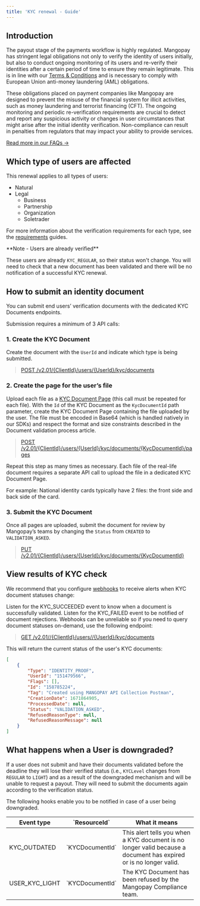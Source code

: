 ```yaml
---
title: 'KYC renewal - Guide'
---
```




      


## Introduction
The payout stage of the payments workflow is highly regulated. Mangopay has stringent legal obligations not only to verify the identity of users initially, but also to conduct ongoing monitoring of its users and re-verify their identities after a certain period of time to ensure they remain legitimate. This is in line with our <a  href="https://mangopay.com/terms-and-conditions" target="_blank">Terms & Conditions</a> and is necessary to comply with European Union anti-money laundering (AML) obligations.

These obligations placed on payment companies like Mangopay are designed to prevent the misuse of the financial system for illicit activities, such as money laundering and terrorist financing (CFT). The ongoing monitoring and periodic re-verification requirements are crucial to detect and report any suspicious activity or changes in user circumstances that might arise after the initial identity verification. Non-compliance can result in penalties from regulators that may impact your ability to provide services.

<a href="/guides/users/verification/kyc-renewal-faq" target="_blank" class="btn Primary normal">Read more in our FAQs &rarr;</a>  

## Which type of users are affected
This renewal applies to all types of users: 
- Natural
- Legal
  - Business
  - Partnership
  - Organization
  - Soletrader

For more information about the verification requirements for each type, see the <a href="/guides/users/verification/requirements">requirements</a> guides.

<Note>  
**Note - Users are already verified** 
  
These users are already `KYC_REGULAR`, so their status won't change. You will need to check that a new document has been validated and there will be no notification of a successful KYC renewal.
</Note> 

## How to submit an identity document

You can submit end users’ verification documents with the dedicated KYC Documents endpoints.

Submission requires a minimum of 3 API calls:

### 1. Create the KYC Document

Create the document with the `UserId` and indicate which type is being submitted.

> <a href="/api-reference/kyc-documents/create-kyc-document">POST /v2.01/&lcub;ClientId&rcub;/users/&lcub;UserId&rcub;/kyc/documents</a>

<CodeGroup>
    <RestCreateKycDoc />
    <PhpCreateKycDoc />
    <NodeCreateKycDoc />
    <RubyCreateKycDocument />
    <JavaCreateKycDocument />
    <PythonCreateKycDocument />
</CodeGroup>

### 2. Create the page for the user’s file

Upload each file as a <a href="api-reference/kyc-documents/create-kyc-document-page.mdx">KYC Document Page</a> (this call must be repeated for each file). With the `Id` of the KYC Document as the `KycDocumentId` path parameter, create the KYC Document Page containing the file uploaded by the user. The file must be encoded in Base64 (which is handled natively in our SDKs) and respect the format and size constraints described in the Document validation process article.

> <a href="/api-reference/kyc-documents/create-kyc-document-page">POST /v2.01/&lcub;ClientId&rcub;/users/&lcub;UserId&rcub;/kyc/documents/&lcub;KycDocumentId&rcub;/pages</a> 

<CodeGroup>
    <RestCreateKycPage />
    <PhpCreateKycPage />
    <NodeCreateKycPage />
    <RubyCreateKycPage />
    <PythonCreateKycPage />
</CodeGroup>

Repeat this step as many times as necessary. Each file of the real-life document requires a separate API call to upload the file in a dedicated KYC Document Page.

For example: National identity cards typically have 2 files: the front side and back side of the card.

### 3. Submit the KYC Document
Once all pages are uploaded, submit the document for review by Mangopay’s teams by changing the `Status` from `CREATED` to `VALIDATION_ASKED`.

> <a href="/api-reference/kyc-documents/submit-kyc-document">PUT /v2.01/&lcub;ClientId&rcub;/users/&lcub;UserId&rcub;/kyc/documents/&lcub;KycDocumentId&rcub;</a>

<CodeGroup>
    <RestSubmitKycDocument />
    <PhpSubmitKycDocument />
    <NodeSubmitKycDoc />
    <RubySubmitKycDocument />
    <JavaSubmitKycDocument />
    <PythonSubmitKycDocument />
</CodeGroup>

## View results of KYC check

We recommend that you configure <a href="/api-reference/webhooks/hook-object">webhooks</a> to receive alerts when KYC document statuses change:

Listen for the KYC_SUCCEEDED event to know when a document is successfully validated.
Listen for the KYC_FAILED event to be notified of document rejections.
Webhooks can be unreliable so if you need to query document statuses on-demand, use the following endpoint:

> <a href="/api-reference/kyc-documents/list-kyc-documents-user">GET /v2.01//&lcub;ClientId&rcub;/users//&lcub;UserId&rcub;/kyc/documents</a>

<CodeGroup>
    <PhpListKycDocumentsUser />
    <NodeListKycUser />
    <RubyListKycDocumentsUser />
    <ListUserKycDocumentsJava />
    <PythonListKycDocumentsForUser />
</CodeGroup>

This will return the current status of the user's KYC documents:

```json 200
[
    {
        "Type": "IDENTITY_PROOF",
        "UserId": "151479566",
        "Flags": [],
        "Id": "158785224",
        "Tag": "Created using MANGOPAY API Collection Postman",
        "CreationDate": 1671864905,
        "ProcessedDate": null,
        "Status": "VALIDATION_ASKED",
        "RefusedReasonType": null,
        "RefusedReasonMessage": null
    }
]
```

## What happens when a User is downgraded?

If a user does not submit and have their documents validated before the deadline they will lose their verified status (i.e., `KYCLevel` changes from `REGULAR` to `LIGHT`) and as a result of the downgraded mechanism and will be unable to request a payout. They will need to submit the documents again according to the verification status.

The following hooks enable you to be notified in case of a user being downgraded.

<table>
    <thead>
        <tr>
            <th class="header">Event type</th>
            <th class="header">`ResourceId`</th>
            <th class="header">What it means</th>
        </tr>
    </thead>
    <tbody>
        <tr>
            <td class="table-content">KYC_OUTDATED</td>
            <td class="table-content">`KYCDocumentId`</td>
            <td class="table-content">This alert tells you when a KYC document is no longer valid because a document has expired or is no longer valid.</td>
        </tr>
        <tr>
            <td class="table-content">USER_KYC_LIGHT</td>
            <td class="table-content">`KYCDocumentId`</td>
            <td class="table-content">The KYC Document has been refused by the Mangopay Compliance team.</td>
        </tr>
    </tbody>
</table>
